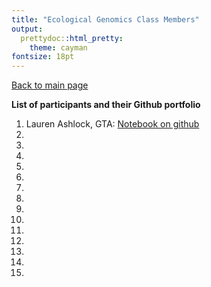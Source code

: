 ```yaml
---
title: "Ecological Genomics Class Members"
output:
  prettydoc::html_pretty:
    theme: cayman
fontsize: 18pt
---
```


[Back to main page](index.html)

**List of participants and their Github portfolio** 

1. Lauren Ashlock, GTA: [Notebook on github](https://github.com/PespeniLab/Ecological-Genomics/blob/master/GithubNotebook_Ashlock.Rmd)  
2. []()   
3. []()   
4. []()    
5. []()    
6. []()
7. []()    
8. []()   
9. []()   
10. []()  
11. []()  
12. []()    
13. []()   
14. []()      
15. []()